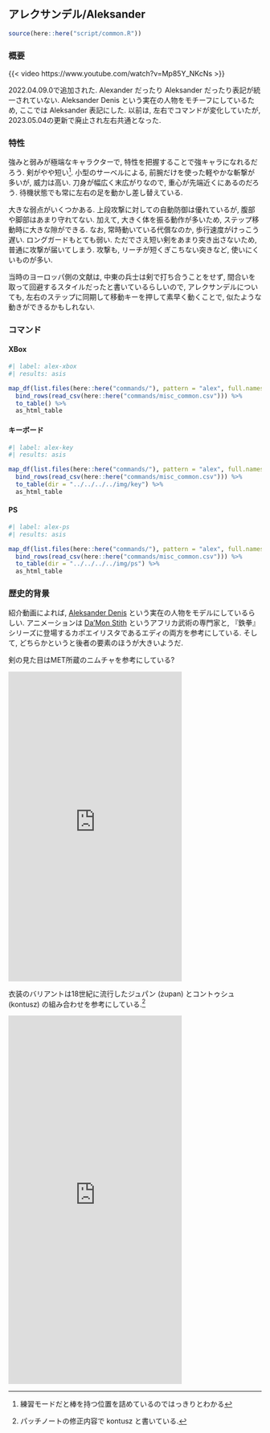 ## アレクサンデル/Aleksander {#sec-Aleksander}

```r
source(here::here("script/common.R"))
```

### 概要 {-}

{{< video https://www.youtube.com/watch?v=Mp85Y_NKcNs >}}

2022.04.09.0で追加された. Alexander だったり Aleksander だったり表記が統一されていない. Aleksander Denis という実在の人物をモチーフにしているため, ここでは Aleksander 表記にした. 以前は, 左右でコマンドが変化していたが, 2023.05.04の更新で廃止され左右共通となった.

### 特性 {-}

強みと弱みが極端なキャラクターで, 特性を把握することで強キャラになれるだろう. 剣がやや短い^[練習モードだと棒を持つ位置を詰めているのではっきりとわかる]. 小型のサーベルによる, 前腕だけを使った軽やかな斬撃が多いが, 威力は高い. 刀身が幅広く末広がりなので, 重心が先端近くにあるのだろう. 待機状態でも常に左右の足を動かし差し替えている. 

大きな弱点がいくつかある. 上段攻撃に対しての自動防御は優れているが, 腹部や脚部はあまり守れてない. 加えて, 大きく体を振る動作が多いため, ステップ移動時に大きな隙ができる. なお, 常時動いている代償なのか, 歩行速度がけっこう遅い. ロングガードもとても弱い. ただでさえ短い剣をあまり突き出さないため, 普通に攻撃が届いてしまう. 攻撃も, リーチが短くぎこちない突きなど, 使いにくいものが多い.

当時のヨーロッパ側の文献は, 中東の兵士は剣で打ち合うことをせず, 間合いを取って回避するスタイルだったと書いているらしいので, アレクサンデルについても, 左右のステップに同期して移動キーを押して素早く動くことで, 似たような動きができるかもしれない.

### コマンド

:::{.panel-tabset}

#### XBox

```r
#| label: alex-xbox
#| results: asis

map_df(list.files(here::here("commands/"), pattern = "alex", full.names = T), read_csv) %>%
  bind_rows(read_csv(here::here("commands/misc_common.csv"))) %>%
  to_table() %>%
  as_html_table
```

#### キーボード

```r
#| label: alex-key
#| results: asis

map_df(list.files(here::here("commands/"), pattern = "alex", full.names = T), read_csv) %>%
  bind_rows(read_csv(here::here("commands/misc_common.csv"))) %>%
  to_table(dir = "../../../../img/key") %>%
  as_html_table
```

#### PS

```r
#| label: alex-ps
#| results: asis

map_df(list.files(here::here("commands/"), pattern = "alex", full.names = T), read_csv) %>%
  bind_rows(read_csv(here::here("commands/misc_common.csv"))) %>%
  to_table(dir = "../../../../img/ps") %>%
  as_html_table
```


:::

### 歴史的背景 {-}

紹介動画によれば, [Aleksander Denis](http://historia.kozieglowy.org/r-3-kozieglowy-w-ksiestwie-siewierskim/) という実在の人物をモデルにしているらしい. アニメーションは [Da'Mon Stith](https://www.youtube.com/c/DaMonStith) というアフリカ武術の専門家と, 『鉄拳』シリーズに登場するカポエイリスタであるエディの両方を参考にしている. そして, どちらかというと後者の要素のほうが大きいようだ.

剣の見た目はMET所蔵のニムチャを参考にしている?

<iframe src="https://assets.pinterest.com/ext/embed.html?id=1144125480307894604" height="617" width="345" frameborder="0" scrolling="no" ></iframe>

衣装のバリアントは18世紀に流行したジュパン (żupan) とコントゥシュ (kontusz) の組み合わせを参考にしている.^[パッチノートの修正内容で kontusz と書いている.]

<iframe src="https://assets.pinterest.com/ext/embed.html?id=1144125480309825692" height="734" width="345" frameborder="0" scrolling="no" ></iframe>

